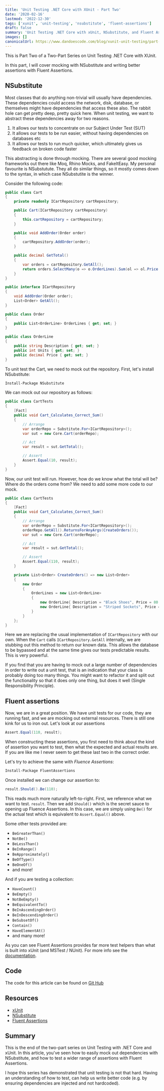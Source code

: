 ```yaml
---
title: 'Unit Testing .NET Core with XUnit - Part Two'
date: '2020-02-16'
lastmod: '2022-12-30'
tags: ['xunit', 'unit-testing', 'nsubstitute', 'fluent-assertions']
draft: false
summary: 'Unit Testing .NET Core with xUnit, NSubstitute, and Fluent Assertions.'
images: []
canonicalUrl: https://www.dandoescode.com/blog/xunit-unit-testing/part-two
---
```


This is Part Two of a Two-Part Series on Unit Testing .NET Core with XUnit.

In this part, I will cover mocking with NSubstitute and writing better assertions with Fluent Assertions.

## NSubstitute
Most classes that do anything non-trivial will usually have dependencies.  These dependencies could access the network, disk, database, or themselves might have dependencies that access these also.  The rabbit hole can get pretty deep, pretty quick here.  When unit testing, we want to abstract these dependencies away for two reasons.
1. It allows our tests to concentrate on our Subject Under Test (SUT)
2. It allows our tests to be run easier, without having dependencies on databases etc
3. It allows our tests to run much quicker, which ultimately gives us feedback on broken code faster 

This abstracting is done through mocking.  There are several good mocking frameworks out there like Moq, Rhino Mocks, and FakeItEasy.  My personal favourite is NSubstutute.  They all do similar things, so it mostly comes down to the syntax, in which case NSubstutite is the winner. 

Consider the following code:

```csharp
public class Cart
{
    private readonly ICartRepository cartRepository;

    public Cart(ICartRepository cartRepository)
    {
        this.cartRepository = cartRepository;
    }

    public void AddOrder(Order order)
    {
        cartRepository.AddOrder(order);
    }

    public decimal GetTotal()
    {
        var orders = cartRepository.GetAll();
        return orders.SelectMany(o => o.OrderLines).Sum(ol => ol.Price * ol.Units);
    }
}

public interface ICartRepository
{
    void AddOrder(Order order);
    List<Order> GetAll();
}

public class Order
{
    public List<OrderLine> OrderLines { get; set; }
}

public class OrderLine
{
    public string Description { get; set; }
    public int Units { get; set; }
    public decimal Price { get; set; }
}
```

To unit test the Cart, we need to mock out the repository.  First, let's install NSubstitute:

```bash
Install-Package NSubstitute
```

We can mock out our repository as follows:

```csharp
public class CartTests
{
    [Fact]
    public void Cart_Calculates_Correct_Sum()
    {
        // Arrange
        var orderRepo = Substitute.For<ICartRepository>();
        var sut = new Core.Cart(orderRepo);

        // Act
        var result = sut.GetTotal();

        // Assert
        Assert.Equal(10, result);
    }
}
```

Now, our unit test will run.  However, how do we know what the total will be?  Where do the orders come from?  We need to add some more code to our mock.

```csharp
public class CartTests
{
    [Fact]
    public void Cart_Calculates_Correct_Sum()
    {
        // Arrange
        var orderRepo = Substitute.For<ICartRepository>();
        orderRepo.GetAll().ReturnsForAnyArgs(CreateOrders());
        var sut = new Core.Cart(orderRepo);

        // Act
        var result = sut.GetTotal();

        // Assert
        Assert.Equal(110, result);
    }

    private List<Order> CreateOrders() => new List<Order>
    {
        new Order
        {
            OrderLines = new List<OrderLine>
            {
                new OrderLine{ Description = "Black Shoes", Price = 80.00M, Units = 1},
                new OrderLine{ Description = "Striped Sockets", Price = 10.00M, Units = 3}
            }
        }
    };
}
```

Here we are replacing the usual implementation of `ICartRepository` with our own.  When the `Cart` calls `ICartRepository.GetAll` internally, we are stubbing out this method to return our known data.  This allows the database to be bypassed and at the same time gives our tests predictable results.  This is very powerful.

If you find that you are having to mock out a large number of dependencies in order to write out a unit test, that is an indication that your class is probably doing too many things.  You might want to refactor it and split out the functionality so that it does only one thing, but does it well (Single Responsibility Principle).

## Fluent assertions
Now, we are in a great position.  We have unit tests for our code, they are running fast, and we are mocking out external resources.  There is still one kink for us to iron out.  Let's look at our assertions

```csharp
Assert.Equal(110, result);
```

When constructing these assertions, you first need to think about the kind of assertion you want to test, then what the expected and actual results are.  If you are like me I never seem to get these last two in the correct order.

Let's try to achieve the same with *Fluence Assertions*:

```bash
Install-Package FluentAssertions
```

Once installed we can change our assertion to:

```csharp
result.Should().Be(110);
```

This reads much more naturally left-to-right.  First, we reference what we want to test. `result`.  Then we add `Should()` which is the secret sauce to opening up Fluence Assertions.  In this case, we are simply using `Be()` for the actual test which is equivalent to `Assert.Equal()` above.

Some other tests provided are:
- `BeGreaterThan()`
- `NotBe()`
- `BeLessThan()`
- `BeInRange()`
- `BeApproximately()`
- `BeOfType()`
- `BeOneOf()`
- and more!

And if you are testing a collection:
- `HaveCount()`
- `BeEmpty()`
- `NotBeEmpty()`
- `BeEquivalentTo()`
- `BeInAscendingOrder()`
- `BeInDescendingOrder()`
- `BeSubsetOf()`
- `Contain()`
- `HaveElementAt()`
- and many more!

As you can see Fluent Assertions provides far more test helpers than what is built into xUnit (and MSTest / NUnit).  For more info see the [documentation](https://fluentassertions.com/introduction).

## Code
The code for this article can be found on [Git Hub](https://github.com/danielmackay/dotnet-core-xunit)

## Resources
- [xUnit](https://xunit.net/)
- [NSubstitute](https://nsubstitute.github.io/)
- [Fluent Assertions](https://fluentassertions.com/)

## Summary
This is the end of the two-part series on Unit Testing with .NET Core and xUnit.  In this article, you've seen how to easily mock out dependencies with NSubstitute, and how to test a wider range of assertions with Fluent Assertions.

I hope this series has demonstrated that unit testing is not that hard.  Having an understanding of how to test, can help us write better code (e.g. by ensuring dependencies are injected and not hardcoded).






